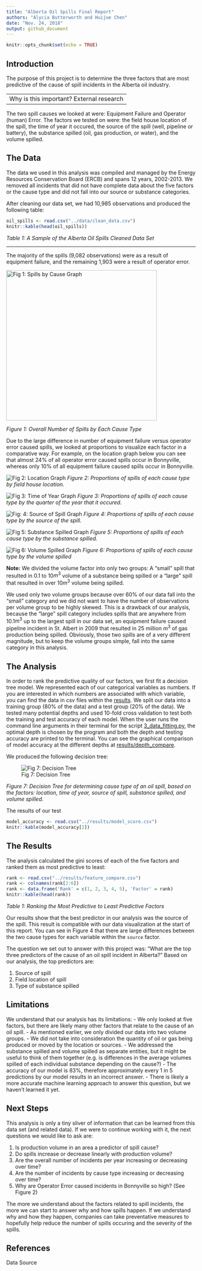 ```yaml
---
title: "Alberta Oil Spills Final Report"
authors: "Alycia Butterworth and Huijue Chen"
date: "Nov. 24, 2018"
output: github_document
---
```


```r
knitr::opts_chunk$set(echo = TRUE)
```

## Introduction

The purpose of this project is to determine the three factors that are most predictive of the cause of spill incidents in the Alberta oil industry. 

---
Why is this important? External research
---

The two spill causes we looked at were: Equipment Failure and Operator (human) Error. The factors we tested on were:  the field house location of the spill, the time of year it occured, the source of the spill (well, pipeline or battery), the substance spilled (oil, gas production, or water), and the volume spilled.

## The Data

The data we used in this analysis was compiled and managed by the Energy Resources Conservation Board (ERCB) and spans 12 years, 2002-2013. We removed all incidents that did not have complete data about the five factors or the cause type and did not fall into our source or substance categories.

After cleaning our data set, we had 10,985 observations and produced the following table:

```r
oil_spills <- read.csv("../data/clean_data.csv")
knitr::kable(head(oil_spills))
```

*Table 1: A Sample of the Alberta Oil Spills Cleaned Data Set*


------------------------------


The majority of the spills (9,082 observations) were as a result of equipment failure, and the remaining 1,903 were a result of operator error.

<img src="../img/cause_graph.png" alt="Fig 1: Spills by Cause Graph" width="400"/>

*Figure 1: Overall Number of Spills by Each Cause Type*

Due to the large difference in number of equipment failure versus operator error caused spills, we looked at proportions to visualize each factor in a comparative way. For example, on the location graph below you can see that almost 24% of all operator error caused spills occur in Bonnyville, whereas only 10% of all equipment failure caused spills occur in Bonnyville.

![Fig 2: Location Graph](../img/location_graph.png)
*Figure 2: Proportions of spills of each cause type by field house location.*

![Fig 3: Time of Year Graph](../img/time_of_year_graph.png)
*Figure 3: Proportions of spills of each cause type by the quarter of the year that it occured.*

![Fig: 4: Source of Spill Graph](../img/source_graph.png)
*Figure 4: Proportions of spills of each cause type by the source of the spill.*

![Fig 5: Substance Spilled Graph](../img/substance_graph.png)
*Figure 5: Proportions of spills of each cause type by the substance spilled.*

![Fig 6: Volume Spilled Graph](../img/volume_graph.png)
*Figure 6: Proportions of spills of each cause type by the volume spilled*

**Note:** We divided the volume factor into only two groups: A "small" spill that resulted in 0.1 to 10$m^3$ volume of a substance being spilled or a "large" spill that resulted in over 10$m^3$ volume being spilled.

We used only two volume groups because over 60% of our data fall into the "small" category and we did not want to have the number of observations per volume group to be highly skewed. This is a drawback of our analysis, because the "large" spill category includes spills that are anywhere from 10.1$m^3$ up to the largest spill in our data set, an equipment failure caused pipeline incident in St. Albert in 2009 that resulted in 25 million $m^3$ of gas production being spilled. Obviously, those two spills are of a very different magnitude, but to keep the volume groups simple, fall into the same category in this analysis.

## The Analysis

In order to rank the predictive quality of our factors, we first fit a decision tree model. We represented each of our categorical variables as numbers. If you are interested in which numbers are associated with which variable, you can find the data in csv files within the [results](../results). We split our data into a training group (80% of the data) and a test group (20% of the data). We tested many potential depths and used 10-fold cross validation to test both the training and test accuracy of each model. When the user runs the command line arguments in their terminal for the script [3_data_fitting.py](../src/3_data_fitting.py), the optimal depth is chosen by the program and both the depth and testing accuracy are printed to the terminal. You can see the graphical comparison of model accuracy at the different depths at [results/depth_compare](../results/depth_compare.png).

We produced the following decision tree: 

![Fig 7: Decision Tree](../results/oil_spills_model.png)

*Figure 7: Decision Tree for determining cause type of an oil spill, based on the factors: location, time of year, source of spill, substance spilled, and volume spilled.*

The results of our test

```r
model_accuracy <- read.csv("../results/model_score.csv")
knitr::kable(model_accuracy[2])
```



## The Results

The analysis calculated the gini scores of each of the five factors and ranked them as most predictive to least:

```r
rank <- read.csv("../results/feature_compare.csv")
rank <- colnames(rank[2:6]) 
rank <- data.frame('Rank' = c(1, 2, 3, 4, 5), 'Factor' = rank)
knitr::kable(head(rank))
```

*Table 1: Ranking the Most Predictive to Least Predictive Factors*

Our results show that the best predictor in our analysis was the source of the spill. This result is compatible with our data visualization at the start of this report. You can see in Figure 4 that there are large differences between the two cause types for each variable within the `source` factor.

The question we set out to answer with this project was: "What are the top three predictors of the cause of an oil spill incident in Alberta?"  Based on our analysis, the top predictors are:

1. Source of spill
2. Field location of spill
3. Type of substance spilled


## Limitations

We understand that our analysis has its limitations: 
- We only looked at five factors, but there are likely many other factors that relate to the cause of an oil spill. 
- As mentioned earlier, we only divided our data into two volume groups. 
- We did not take into consideration the quantity of oil or gas being produced or moved by the location or sources. 
- We addressed the substance spilled and volume spilled as separate entities, but it might be useful to think of them together (e.g. is differences in the average volumes spilled of each individual substance depending on the cause?)
- The accuracy of our model is 83%, therefore approximately every 1 in 5 predictions by our model results in an incorrect answer.
- There is likely a more accurate machine learning approach to answer this question, but we haven't learned it yet.


## Next Steps

This analysis is only a tiny sliver of information that can be learned from this data set (and related data). If we were to continue working with it, the next questions we would like to ask are:

1. Is production volume in an area a predictor of spill cause?
2. Do spills increase or decrease linearly with production volume?
3. Are the overall number of incidents per year increasing or decreasing over time?
4. Are the number of incidents by cause type increasing or decreasing over time?
5. Why are Operator Error caused incidents in Bonnyville so high? (See Figure 2)

The more we understand about the factors related to spill incidents, the more we can start to answer why and how spills happen. If we understand why and how they happen, companies can take preventative measures to hopefully help reduce the number of spills occuring and the severity of the spills.

## References

Data Source



